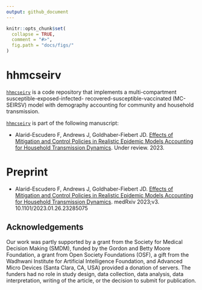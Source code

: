 ```yaml
---
output: github_document
---
```


<!-- README.md is generated from README.Rmd. Please edit that file -->

```r
knitr::opts_chunk$set(
  collapse = TRUE,
  comment = "#>",
  fig.path = "docs/figs/"
)
```


# hhmcseirv

[`hhmcseirv`](https://github.com/SC-COSMO/hhmcseirv) is a code repository that implements a multi-compartment susceptible-exposed-infected- recovered-susceptible-vaccinated (MC-SEIRSV) model with demography accounting for community and household transmission.

[`hhmcseirv`](https://github.com/SC-COSMO/hhmcseirv) is part of the following manuscript:

- Alarid-Escudero F, Andrews J, Goldhaber-Fiebert JD. [Effects of Mitigation and Control Policies in Realistic Epidemic Models Accounting for Household Transmission Dynamics](https://www.medrxiv.org/content/10.1101/2023.01.26.23285075v2). Under review. 2023. 

# Preprint
- Alarid-Escudero F, Andrews J, Goldhaber-Fiebert JD. [Effects of Mitigation and Control Policies in Realistic Epidemic Models Accounting for Household Transmission Dynamics](https://www.medrxiv.org/content/10.1101/2023.01.26.23285075v3). medRxiv 2023;v3. 10.1101/2023.01.26.23285075

## Acknowledgements

Our work was partly supported by a grant from the Society for Medical Decision Making (SMDM), funded by the Gordon and Betty Moore Foundation, a grant from Open Society Foundations (OSF), a gift from the Wadhwani Institute for Artificial Intelligence Foundation, and Advanced Micro Devices (Santa Clara, CA, USA) provided a donation of servers. The funders had no role in study design, data collection, data analysis, data interpretation, writing of the article, or the decision to submit for publication.
